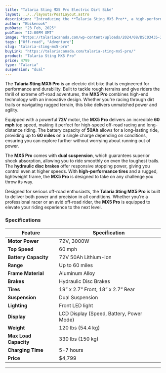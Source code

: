 ```yaml
---
title: "Talaria Sting MX5 Pro Electric Dirt Bike"
layout: ../../layouts/PostLayout.astro
description: "Introducing the **Talaria Sting MX5 Pro**, a high-performance electric dirt bike built for extreme off-road adventures."
author: "Ebikenook"
pubDate: "23 Feb, 2025"
pubTime: "12:00PM GMT"
image: "https://talariacanada.com/wp-content/uploads/2024/08/DSC03435-3-1-2048x1195.jpg"
tags: ["Off-road", "Adventure"]
slug: "talaria-sting-mx5-pro"
buyLink: "https://talariacanada.com/talaria-sting-mx5-pro/"
product: "Talaria Sting MX5 Pro"
price: 4799
type: "Talaria"
suspension: "dual"
---
```


The **Talaria Sting MX5 Pro** is an electric dirt bike that is engineered for performance and durability. Built to tackle rough terrains and give riders the thrill of extreme off-road adventures, the **MX5 Pro** combines high-end technology with an innovative design. Whether you're racing through dirt trails or navigating rugged terrain, this bike delivers unmatched power and agility.

Equipped with a powerful **72V** motor, the **MX5 Pro** delivers an incredible **60 mph** top speed, making it perfect for high-speed off-road racing and long-distance riding. The battery capacity of **50Ah** allows for a long-lasting ride, providing up to **60 miles** on a single charge depending on conditions, ensuring you can explore further without worrying about running out of power.

The **MX5 Pro** comes with **dual suspension**, which guarantees superior shock absorption, allowing you to ride smoothly on even the toughest trails. The **hydraulic disc brakes** offer responsive stopping power, giving you control even at higher speeds. With **high-performance tires** and a rugged, lightweight frame, the **MX5 Pro** is designed to take on any challenge you throw its way.

Designed for serious off-road enthusiasts, the **Talaria Sting MX5 Pro** is built to deliver both power and precision in all conditions. Whether you're a professional racer or an avid off-road rider, the **MX5 Pro** is equipped to elevate your riding experience to the next level.

### Specifications

| Feature               | Specification                            |
| --------------------- | ---------------------------------------- |
| **Motor Power**       | 72V, 3000W                               |
| **Top Speed**         | 60 mph                                   |
| **Battery Capacity**  | 72V 50Ah Lithium-ion                     |
| **Range**             | Up to 60 miles                           |
| **Frame Material**    | Aluminum Alloy                           |
| **Brakes**            | Hydraulic Disc Brakes                    |
| **Tires**             | 19” x 2.7” Front, 18” x 2.7” Rear        |
| **Suspension**        | Dual Suspension                          |
| **Lighting**          | Front LED light                          |
| **Display**           | LCD Display (Speed, Battery, Power Mode) |
| **Weight**            | 120 lbs (54.4 kg)                        |
| **Max Load Capacity** | 330 lbs (150 kg)                         |
| **Charging Time**     | 5-7 hours                                |
| **Price**             | $4,799                                   |

---
